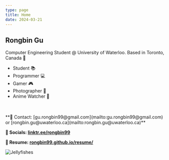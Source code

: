 ```yaml
---
type: page
title: Home
date: 2024-03-21
---
```


## Rongbin Gu

Computer Engineering Student @ University of Waterloo. Based in Toronto, Canada 🍁
- Student 📚
- Programmer 💻
- Gamer 🎮
- Photographer 📸
- Anime Watcher 🍿

<p align="center" className="flex justify-center flex-wrap">
  <SocialIcon url="mailto:gu.rongbin99@gmail.com" style={{marginLeft: "0px"}}/>
  <SocialIcon url="https://www.linkedin.com/in/rongbin99/" style={{marginLeft: "10px"}}/>
  <SocialIcon url="https://open.spotify.com/user/uct0zosx4uytk08tqn3exjcqt?si=684864d92dfa471a" style={{marginLeft: "10px"}}/>
  <SocialIcon url="https://www.instagram.com/rongbin99/" style={{marginLeft: "10px"}}/>
  <SocialIcon url="https://github.com/Rongbin99/" style={{marginLeft: "10px"}}/>
</p>

<div className="-mt-10"><br></br></div>

<Callout type="info" emoji="🍃">
  **📨 Contact: [gu.rongbin99@gmail.com](mailto:gu.rongbin99@gmail.com) or [rongbin.gu@uwaterloo.ca](mailto:rongbin.gu@uwaterloo.ca)**

  **🔗 Socials: [linktr.ee/rongbin99](https://linktr.ee/rongbin99)** 

  **💼 Resume: [rongbin99.github.io/resume/](https://rongbin99.github.io/resume/)**
</Callout>

![Jellyfishes](/images/IMG_20240821_131640_crop.jpg)


<div>
  <Helmet>
    <title>Rongbin Fan Club</title>
  </Helmet>
</div>
